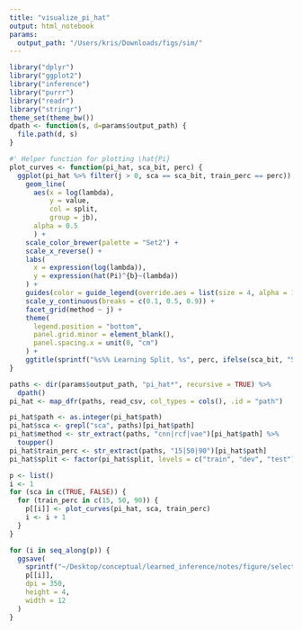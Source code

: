 ```yaml
---
title: "visualize_pi_hat"
output: html_notebook
params:
  output_path: "/Users/kris/Downloads/figs/sim/"
---
```


```r
library("dplyr")
library("ggplot2")
library("inference")
library("purrr")
library("readr")
library("stringr")
theme_set(theme_bw())
dpath <- function(s, d=params$output_path) {
  file.path(d, s)
}
```

```r
#' Helper function for plotting \hat{Pi}
plot_curves <- function(pi_hat, sca_bit, perc) {
  ggplot(pi_hat %>% filter(j > 0, sca == sca_bit, train_perc == perc)) +
    geom_line(
      aes(x = log(lambda), 
          y = value, 
          col = split, 
          group = jb),
      alpha = 0.5
      ) +
    scale_color_brewer(palette = "Set2") +
    scale_x_reverse() +
    labs(
      x = expression(log(lambda)),
      y = expression(hat(Pi)^{b}~(lambda))
    ) +
    guides(color = guide_legend(override.aes = list(size = 4, alpha = 1))) +
    scale_y_continuous(breaks = c(0.1, 0.5, 0.9)) +
    facet_grid(method ~ j) +
    theme(
      legend.position = "bottom",
      panel.grid.minor = element_blank(),
      panel.spacing.x = unit(0, "cm")
    ) +
    ggtitle(sprintf("%s%% Learning Split, %s", perc, ifelse(sca_bit, "SCA", "PCA")))
}
```

```r
paths <- dir(params$output_path, "pi_hat*", recursive = TRUE) %>%
  dpath()
pi_hat <- map_dfr(paths, read_csv, col_types = cols(), .id = "path")
```

```r
pi_hat$path <- as.integer(pi_hat$path)
pi_hat$sca <- grepl("sca", paths)[pi_hat$path]
pi_hat$method <- str_extract(paths, "cnn|rcf|vae")[pi_hat$path] %>%
  toupper()
pi_hat$train_perc <- str_extract(paths, "15|50|90")[pi_hat$path]
pi_hat$split <- factor(pi_hat$split, levels = c("train", "dev", "test"))
```

```r
p <- list()
i <- 1
for (sca in c(TRUE, FALSE)) {
  for (train_perc in c(15, 50, 90)) {
    p[[i]] <- plot_curves(pi_hat, sca, train_perc)
    i <- i + 1
  }
}
```

```r
for (i in seq_along(p)) {
  ggsave(
    sprintf("~/Desktop/conceptual/learned_inference/notes/figure/selection_paths-%s.png", i), 
    p[[i]],
    dpi = 350,
    height = 4,
    width = 12
  )
}
```

